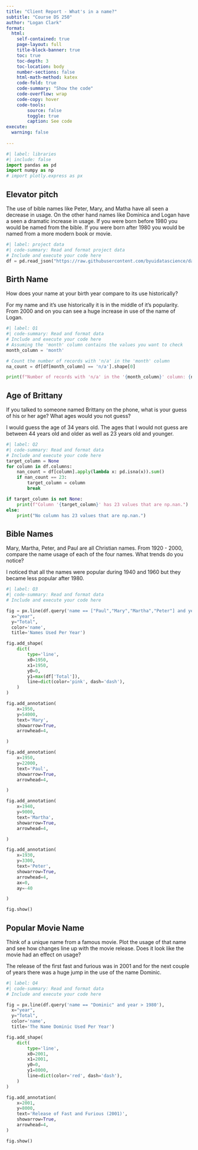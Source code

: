 ```yaml
---
title: "Client Report - What's in a name?"
subtitle: "Course DS 250"
author: "Logan Clark"
format:
  html:
    self-contained: true
    page-layout: full
    title-block-banner: true
    toc: true
    toc-depth: 3
    toc-location: body
    number-sections: false
    html-math-method: katex
    code-fold: true
    code-summary: "Show the code"
    code-overflow: wrap
    code-copy: hover
    code-tools:
        source: false
        toggle: true
        caption: See code
execute: 
  warning: false
    
---
```


```python
#| label: libraries
#| include: false
import pandas as pd
import numpy as np
# import plotly.express as px
```


## Elevator pitch

The use of bible names like Peter, Mary, and Matha have all seen a decrease in usage. On the other hand names like Dominica and Logan have a seen a dramatic increase in usage. If you were born before 1980 you would be named from the bible. If you were born after 1980 you would be named from a more modern book or movie.

```python
#| label: project data
#| code-summary: Read and format project data
# Include and execute your code here
df = pd.read_json("https://raw.githubusercontent.com/byuidatascience/data4missing/master/data-raw/flights_missing/flights_missing.json")
```

## Birth Name

How does your name at your birth year compare to its use historically?

For my name and it's use historically it is in the middle of it's popularity. From 2000 and on you can see a huge increase in use of the name of Logan.

```python
#| label: Q1
#| code-summary: Read and format data
# Include and execute your code here
# Assuming the 'month' column contains the values you want to check
month_column = 'month'

# Count the number of records with 'n/a' in the 'month' column
na_count = df[df[month_column] == 'n/a'].shape[0]

print(f"Number of records with 'n/a' in the '{month_column}' column: {na_count}")
```

## Age of Brittany

If you talked to someone named Brittany on the phone, what is your guess of his or her age? What ages would you not guess?

I would guess the age of 34 years old. The ages that I would not guess are between 44 years old and older as well as 23 years old and younger.

```python
#| label: Q2
#| code-summary: Read and format data
# Include and execute your code here
target_column = None
for column in df.columns:
    nan_count = df[column].apply(lambda x: pd.isna(x)).sum()
    if nan_count == 23:
        target_column = column
        break

if target_column is not None:
    print(f"Column '{target_column}' has 23 values that are np.nan.")
else:
    print("No column has 23 values that are np.nan.")

```

## Bible Names

Mary, Martha, Peter, and Paul are all Christian names. From 1920 - 2000, compare the name usage of each of the four names. What trends do you notice?

I noticed that all the names were popular during 1940 and 1960 but they became less popular after 1980.

```python
#| label: Q3
#| code-summary: Read and format data
# Include and execute your code here

fig = px.line(df.query('name == ["Paul","Mary","Martha","Peter"] and year > 1920 and year < 2000'),
  x="year", 
  y="Total", 
  color='name', 
  title='Names Used Per Year')

fig.add_shape(
    dict(
        type='line',
        x0=1950,
        x1=1950,
        y0=0,
        y1=max(df['Total']),
        line=dict(color='pink', dash='dash'),
    )
)

fig.add_annotation(
    x=1950,
    y=54000,
    text='Mary',
    showarrow=True,
    arrowhead=4,

)

fig.add_annotation(
    x=1950,
    y=22000,
    text='Paul',
    showarrow=True,
    arrowhead=4,

)

fig.add_annotation(
    x=1940,
    y=9000,
    text='Martha',
    showarrow=True,
    arrowhead=4,

)

fig.add_annotation(
    x=1930,
    y=3300,
    text='Peter',
    showarrow=True,
    arrowhead=4,
    ax=0,
    ay=-40

)

fig.show()
```

## Popular Movie Name

Think of a unique name from a famous movie. Plot the usage of that name and see how changes line up with the movie release. Does it look like the movie had an effect on usage?

The release of the first fast and furious was in 2001 and for the next couple of years there was a huge jump in the use of the name Dominic.

```python
#| label: Q4
#| code-summary: Read and format data
# Include and execute your code here

fig = px.line(df.query('name == "Dominic" and year > 1980'),
  x="year", 
  y="Total", 
  color='name', 
  title='The Name Dominic Used Per Year')

fig.add_shape(
    dict(
        type='line',
        x0=2001,
        x1=2001,
        y0=0,
        y1=8000,
        line=dict(color='red', dash='dash'),
    )
)

fig.add_annotation(
    x=2001,
    y=8000,
    text='Release of Fast and Furious (2001)',
    showarrow=True,
    arrowhead=4,
)

fig.show()
```
